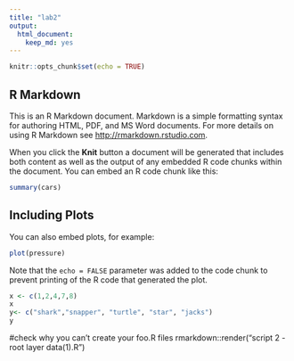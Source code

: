 ```yaml
---
title: "lab2"
output: 
  html_document: 
    keep_md: yes
---
```


    
```r
knitr::opts_chunk$set(echo = TRUE)
```

## R Markdown

This is an R Markdown document. Markdown is a simple formatting syntax for authoring HTML, PDF, and MS Word documents. For more details on using R Markdown see <http://rmarkdown.rstudio.com>.

When you click the **Knit** button a document will be generated that includes both content as well as the output of any embedded R code chunks within the document. You can embed an R code chunk like this:

```r
summary(cars)
```

## Including Plots

You can also embed plots, for example:

```r
plot(pressure)
```

Note that the `echo = FALSE` parameter was added to the code chunk to prevent printing of the R code that generated the plot.
```r
x <- c(1,2,4,7,8)
x
y<- c("shark","snapper", "turtle", "star", "jacks")
y
```
#check why you can't create your foo.R files 
rmarkdown::render("script 2 - root layer data(1).R")

